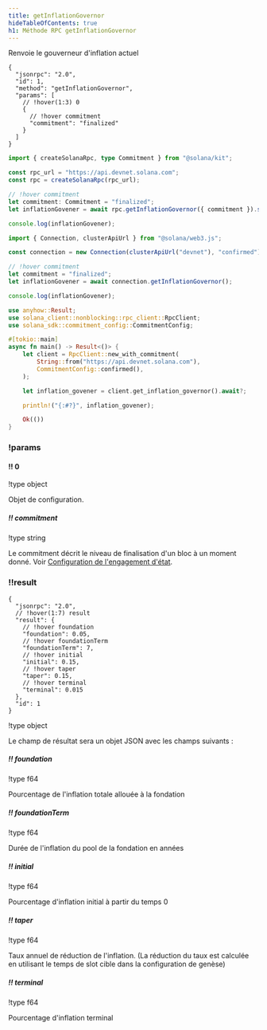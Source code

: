 ```yaml
---
title: getInflationGovernor
hideTableOfContents: true
h1: Méthode RPC getInflationGovernor
---
```


Renvoie le gouverneur d'inflation actuel

<APIMethod>

```jsonc !!request curl
{
  "jsonrpc": "2.0",
  "id": 1,
  "method": "getInflationGovernor",
  "params": [
    // !hover(1:3) 0
    {
      // !hover commitment
      "commitment": "finalized"
    }
  ]
}
```

```ts !!request title="Kit"
import { createSolanaRpc, type Commitment } from "@solana/kit";

const rpc_url = "https://api.devnet.solana.com";
const rpc = createSolanaRpc(rpc_url);

// !hover commitment
let commitment: Commitment = "finalized";
let inflationGovener = await rpc.getInflationGovernor({ commitment }).send();

console.log(inflationGovener);
```

```ts !!request title="web3.js"
import { Connection, clusterApiUrl } from "@solana/web3.js";

const connection = new Connection(clusterApiUrl("devnet"), "confirmed");

// !hover commitment
let commitment = "finalized";
let inflationGovener = await connection.getInflationGovernor();

console.log(inflationGovener);
```

```rs !!request title="Rust"
use anyhow::Result;
use solana_client::nonblocking::rpc_client::RpcClient;
use solana_sdk::commitment_config::CommitmentConfig;

#[tokio::main]
async fn main() -> Result<()> {
    let client = RpcClient::new_with_commitment(
        String::from("https://api.devnet.solana.com"),
        CommitmentConfig::confirmed(),
    );

    let inflation_govener = client.get_inflation_governor().await?;

    println!("{:#?}", inflation_govener);

    Ok(())
}
```

### !params

#### !! 0

!type object

Objet de configuration.

##### !! commitment

!type string

Le commitment décrit le niveau de finalisation d'un bloc à un moment donné. Voir
[Configuration de l'engagement d'état](/docs/rpc#configuring-state-commitment).

### !!result

```jsonc !response
{
  "jsonrpc": "2.0",
  // !hover(1:7) result
  "result": {
    // !hover foundation
    "foundation": 0.05,
    // !hover foundationTerm
    "foundationTerm": 7,
    // !hover initial
    "initial": 0.15,
    // !hover taper
    "taper": 0.15,
    // !hover terminal
    "terminal": 0.015
  },
  "id": 1
}
```

!type object

Le champ de résultat sera un objet JSON avec les champs suivants :

##### !! foundation

!type f64

Pourcentage de l'inflation totale allouée à la fondation

##### !! foundationTerm

!type f64

Durée de l'inflation du pool de la fondation en années

##### !! initial

!type f64

Pourcentage d'inflation initial à partir du temps 0

##### !! taper

!type f64

Taux annuel de réduction de l'inflation. (La réduction du taux est calculée en
utilisant le temps de slot cible dans la configuration de genèse)

##### !! terminal

!type f64

Pourcentage d'inflation terminal

</APIMethod>
